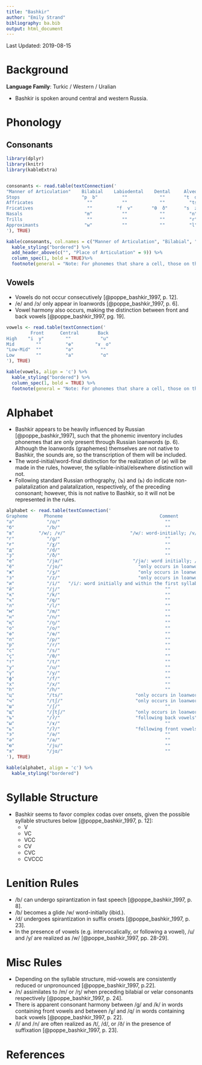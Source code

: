 ```yaml
---
title: "Bashkir"
author: "Emily Strand"
bibliography: ba.bib
output: html_document
---
```


Last Updated: 2019-08-15

# Background

**Language Family**: Turkic / Western / Uralian

* Bashkir is spoken around central and western Russia.

# Phonology

## Consonants

```r

library(dplyr)
library(knitr)
library(kableExtra)


consonants <- read.table(textConnection('
"Manner of Articulation"    Bilabial    Labiodental    Dental     Alveolar    Postalveolar   Palatal     Velar   Uvular    Glottal
Stops                       "p  b"         ""            ""       "t  d"          ""           ""        "k  ɡ"    "q"       "ʔ"
Affricates                    ""           ""            ""         "ts"         "tʃ"           ""        ""        ""       ""
Fricatives                    ""         "f  v"       "θ  ð"      "s  z"        "ʃ  ʒ"         ""        "x  ɣ"     ""      "h"
Nasals                       "m"           ""            ""         "n"           ""           "ŋ"         ""       ""       ""
Trills                        ""           ""            ""         "r"           ""           ""          ""       ""       ""
Approximants                 "w"           ""            ""         "l"           ""           "j"         ""       ""       ""
'), TRUE)

kable(consonants, col.names = c("Manner of Articulation", "Bilabial", "Labiodenatal", "Dental", "Alveolar", "Postalveolar", "Palatal", "Velar", "Uvular", "Glottal"), align = 'c') %>%
  kable_styling("bordered") %>%
  add_header_above(c("", "Place of Articulation" = 9)) %>%
  column_spec(1, bold = TRUE)%>%
  footnote(general = "Note: For phonemes that share a cell, those on the left are voiceless and those on the right are voiced.", general_title = "")
```

## Vowels

* Vowels do not occur consecutively [@poppe_bashkir_1997, p. 12].  
* /e/ and /ɔ/ only appear in loanwords [@poppe_bashkir_1997, p. 6].
* Vowel harmony also occurs, making the distinction between front and back vowels [@poppe_bashkir_1997, pg. 19].

```r

vowels <- read.table(textConnection('
         Front      Central       Back
High    "i  y"        ""           "u"
Mid        ""         "ɵ"        "ɤ  o"
"Low-Mid"  ""         "ə"          ""
Low        ""         "a"          "ɑ"
'), TRUE)

kable(vowels, align = 'c') %>%
  kable_styling("bordered") %>%
  column_spec(1, bold = TRUE) %>%
  footnote(general = "Note: For phonemes that share a cell, those on the left are unrounded and those on the right are rounded.", general_title = "")
```

# Alphabet

* Bashkir appears to be heavily influenced by Russian [@poppe_bashkir_1997], such that the phonemic inventory includes phonemes that are only present through Russian loanwords (p. 6). Although the loanwords (graphemes) themselves are not native to Bashkir, the sounds are, so the transcription of them will be included.
* The word-initial/word-final distinction for the realization of ⟨и⟩ will be made in the rules, however, the syllable-initial/elsewhere distinction will not.
* Following standard Russian orthography, ⟨ъ⟩ and ⟨ь⟩ do indicate non-palatalization and palatalization, respectively, of the preceding consonant; however, this is not native to Bashkir, so it will not be represented in the rules.

```r

alphabet <- read.table(textConnection('
Grapheme      Phoneme                                    Comment
"а"            "/ɑ/"                                       ""
"б"            "/b/"                                       ""
"в"         "/w/; /v/"                        "/w/: word-initially; /v/: elsewhere and in loanwords"
"г"            "/ɡ/"                                       ""
"ғ"            "/ɣ/"                                       ""
"д"            "/d/"                                       ""
"ҙ"            "/ð/"                                       ""
"е"            "/jə/"                          "/jə/: word initially; /ə/ elsewhere"  
"ё"            "/jo/"                            "only occurs in loanwords"  
"ж"            "/ʒ/"                             "only occurs in loanwords"
"з"            "/z/"                             "only occurs in loanwords"
"и"            "/i/"   "/i/: word initially and within the first syllable; /əj/ word finally and appearing in non-initial syllables"  
"й"            "/j/"                                       ""
"к"            "/k/"                                       ""
"ҡ"            "/q/"                                       ""
"л"            "/l/"                                       ""
"м"            "/m/"                                       ""
"н"            "/n/"                                       ""
"ң"            "/ŋ/"                                       ""
"о"            "/o/"                                       ""
"ө"            "/ɵ/"                                       ""
"п"            "/p/"                                       ""
"р"            "/r/"                                       ""
"с"            "/s/"                                       ""
"ҫ"            "/θ/"                                       ""
"т"            "/t/"                                       ""
"у"            "/u/"                                       ""
"ү"            "/y/"                                       ""
"ф"            "/f/"                                       ""
"х"            "/x/"                                       ""
"һ"            "/h/"                                       ""
"ц"            "/ts/"                           "only occurs in loanwords"
"ч"            "/tʃ/"                           "only occurs in loanwords"
"ш"            "/ʃ/"                                       ""
"щ"            "/ʃtʃ/"                          "only occurs in loanwords"
"ъ"            "/ʔ/"                            "following back vowels"      
"ы"            "/ɤ/"                                       ""
"ь"            "/ʔ/"                            "following front vowels"      
"э"            "/ə/"                                       ""
"ә"            "/a/"                                       ""
"ю"            "/ju/"                                      ""
"я"            "/jɑ/"                                      ""
'), TRUE)

kable(alphabet, align = 'c') %>%
  kable_styling("bordered")
```

# Syllable Structure

* Bashkir seems to favor complex codas over onsets, given the possible syllable structures below [@poppe_bashkir_1997, p. 12]:  
    - V  
    - VC  
    - VCC  
    - CV  
    - CVC  
    - CVCCC  

# Lenition Rules

* /b/ can undergo spirantization in fast speech [@poppe_bashkir_1997, p. 8].
* /b/ becomes a glide /w/ word-initially (ibid.).  
* /d/ undergoes spirantization in suffix onsets [@poppe_bashkir_1997, p. 23].
* In the presence of vowels (e.g. intervocalically, or following a vowel), /u/ and /y/ are realized as /w/ [@poppe_bashkir_1997, pp. 28-29].  

# Misc Rules

* Depending on the syllable structure, mid-vowels are consistently reduced or unpronounced [@poppe_bashkir_1997, p.22].  
* /n/ assimilates to /m/ or /ŋ/ when preceding bilabial or velar consonants respectively [@poppe_bashkir_1997, p. 24].  
* There is apparent consonant harmony between /g/ and /k/ in words containing front vowels and between /ɣ/ and /q/ in words containing back vowels [@poppe_bashkir_1997, p. 22].  
* /l/ and /n/ are often realized as /t/, /d/, or /ð/ in the presence of suffixation [@poppe_bashkir_1997, p. 23].

# References
